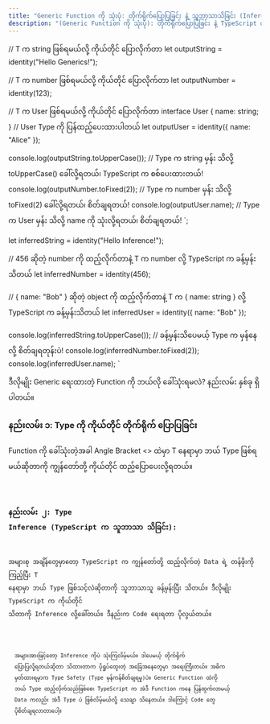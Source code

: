 ```yaml
---
title: "Generic Function ကို သုံးပုံ: တိုက်ရိုက်ပြောပြခြင်း နဲ့ သူဘာသာသိခြင်း (Inference)"
description: "(Generic Function ကို သုံးပုံ): တိုက်ရိုက်ပြောပြခြင်း နဲ့ TypeScript က သူဘာသာ မှန်းသိခြင်း (Inference)"
---
```


// T က string ဖြစ်ရမယ်လို့ ကိုယ်တိုင် ပြောလိုက်တာ
let outputString = identity<string>("Hello Generics!");

// T က number ဖြစ်ရမယ်လို့ ကိုယ်တိုင် ပြောလိုက်တာ
let outputNumber = identity<number>(123);

// T က User ဖြစ်ရမယ်လို့ ကိုယ်တိုင် ပြောလိုက်တာ
interface User { name: string; } // User Type ကို ပြန်ထည့်ပေးထားပါတယ်
let outputUser = identity<User>({ name: "Alice" });

console.log(outputString.toUpperCase()); // Type က string မှန်း သိလို့ toUpperCase() ခေါ်လို့ရတယ်၊ TypeScript က စစ်ပေးထားတယ်!
console.log(outputNumber.toFixed(2)); // Type က number မှန်း သိလို့ toFixed(2) ခေါ်လို့ရတယ်၊ စိတ်ချရတယ်!
console.log(outputUser.name); // Type က User မှန်း သိလို့ name ကို သုံးလို့ရတယ်၊ စိတ်ချရတယ်!
`;

let inferredString = identity("Hello Inference!");

// 456 ဆိုတဲ့ number ကို ထည့်လိုက်တာနဲ့ T က number လို့ TypeScript က ခန့်မှန်းသိတယ်
let inferredNumber = identity(456);

// { name: "Bob" } ဆိုတဲ့ object ကို ထည့်လိုက်တာနဲ့ T က { name: string } လို့ TypeScript က ခန့်မှန်းသိတယ်
let inferredUser = identity({ name: "Bob" });

console.log(inferredString.toUpperCase()); // ခန့်မှန်းသိပေမယ့် Type က မှန်နေလို့ စိတ်ချရတုန်းပဲ!
console.log(inferredNumber.toFixed(2));
console.log(inferredUser.name);
`

ဒီလိုမျိုး Generic ရေးထားတဲ့ Function ကို ဘယ်လို ခေါ်သုံးရမလဲ? နည်းလမ်း နှစ်ခု ရှိပါတယ်။

### နည်းလမ်း ၁: Type ကို ကိုယ်တိုင် တိုက်ရိုက် ပြောပြခြင်း

Function ကို ခေါ်သုံးတဲ့အခါ Angle Bracket \<> ထဲမှာ T နေရာမှာ ဘယ် Type ဖြစ်ရမယ်ဆိုတာကို ကျွန်တော်တို့ ကိုယ်တိုင် ထည့်ပြောပေးလို့ရတယ်။

<Code code={code} lang="typescript" title="index.ts" />

### နည်းလမ်း ၂: Type Inference (TypeScript က သူဘာသာ သိခြင်း):

အများစု အချိန်တွေမှာတော့ TypeScript က ကျွန်တော်တို့ ထည့်လိုက်တဲ့ Data ရဲ့ တန်ဖိုးကို ကြည့်ပြီး T နေရာမှာ ဘယ် Type ဖြစ်သင့်လဲဆိုတာကို သူဘာသာသူ ခန့်မှန်းပြီး သိတယ်။ ဒီလိုမျိုး TypeScript က ကိုယ်တိုင် သိတာကို Inference လို့ခေါ်တယ်။ ဒီနည်းက Code ရေးရတာ ပိုလွယ်တယ်။

<Code code={code2} lang="typescript" title="index.ts" />

<Aside type="tip">
  အများအားဖြင့်တော့ Inference ကိုပဲ သုံးကြလိမ့်မယ်။ ဒါပေမယ့် တိုက်ရိုက်
  ပြောပြလို့ရတယ်ဆိုတာ သိထားတာက ပိုရှုပ်ထွေးတဲ့ အခြေအနေတွေမှာ အရေးကြီးတယ်။ အဓိက
  မှတ်ထားရမှာက Type Safety (Type မှန်ကန်စိတ်ချရမှု)ပဲ။ Generic Function ထဲကို
  ဘယ် Type ထည့်လိုက်သည်ဖြစ်စေ၊ TypeScript က အဲဒီ Function ကနေ ပြန်ထွက်လာမယ့်
  Data ကလည်း အဲဒီ Type ပဲ ဖြစ်လိမ့်မယ်လို့ သေချာ သိနေတယ်။ ဒါကြောင့် Code တွေ
  ပိုစိတ်ချရလာတာပေါ့။
</Aside>
